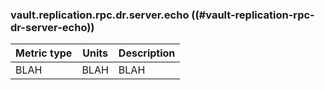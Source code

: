 ### vault.replication.rpc.dr.server.echo ((#vault-replication-rpc-dr-server-echo))

Metric type | Units | Description
----------- | ----- | -----------
BLAH     | BLAH    | BLAH